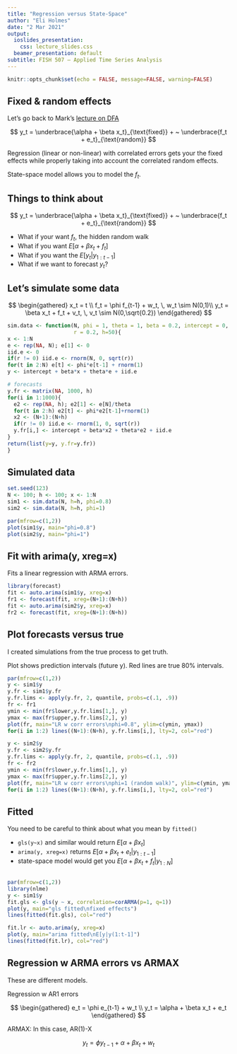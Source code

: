 ```yaml
---
title: "Regression versus State-Space"
author: "Eli Holmes"
date: "2 Mar 2021"
output:
  ioslides_presentation:
    css: lecture_slides.css
  beamer_presentation: default
subtitle: FISH 507 – Applied Time Series Analysis
---
```


```r
knitr::opts_chunk$set(echo = FALSE, message=FALSE, warning=FALSE)
```

## Fixed & random effects

Let's go back to Mark's [lecture on DFA](https://nwfsc-timeseries.github.io/atsa/Lectures/Week%204/lec_08_intro_to_DFA.html#25)

$$
y_t = \underbrace{\alpha + \beta x_t}_{\text{fixed}} + ~ \underbrace{f_t + e_t}_{\text{random}}
$$

Regression (linear or non-linear) with correlated errors gets your the fixed effects while properly taking into account the correlated random effects.

State-space model allows you to model the $f_t$.

## Things to think about

$$
y_t = \underbrace{\alpha + \beta x_t}_{\text{fixed}} + ~ \underbrace{f_t + e_t}_{\text{random}}
$$

* What if your want $f_t$, the hidden random walk
* What if you want $E[\alpha + \beta x_t + f_t]$
* What if you want the $E[y_t | y_{1:t-1}]$
* What if we want to forecast $y_t$?

## Let's simulate some data

$$
\begin{gathered}
x_t = t \\
f_t = \phi f_{t-1} + w_t, \, w_t \sim N(0,1)\\
y_t = \beta x_t + f_t + v_t, \, v_t \sim N(0,\sqrt{0.2})
\end{gathered}
$$


```r
sim.data <- function(N, phi = 1, theta = 1, beta = 0.2, intercept = 0,
                     r = 0.2, h=50){
x <- 1:N
e <- rep(NA, N); e[1] <- 0
iid.e <- 0
if(r != 0) iid.e <- rnorm(N, 0, sqrt(r))
for(t in 2:N) e[t] <- phi*e[t-1] + rnorm(1)
y <- intercept + beta*x + theta*e + iid.e

# forecasts
y.fr <- matrix(NA, 1000, h)
for(i in 1:1000){
  e2 <- rep(NA, h); e2[1] <- e[N]/theta
  for(t in 2:h) e2[t] <- phi*e2[t-1]+rnorm(1)
  x2 <- (N+1):(N+h)
  if(r != 0) iid.e <- rnorm(1, 0, sqrt(r))
  y.fr[i,] <- intercept + beta*x2 + theta*e2 + iid.e
}
return(list(y=y, y.fr=y.fr))
}
```

## Simulated data

```r
set.seed(123)
N <- 100; h <- 100; x <- 1:N
sim1 <- sim.data(N, h=h, phi=0.8)
sim2 <- sim.data(N, h=h, phi=1)
```

```r
par(mfrow=c(1,2))
plot(sim1$y, main="phi=0.8")
plot(sim2$y, main="phi=1")
```

## Fit with arima(y, xreg=x)

Fits a linear regression with ARMA errors.

```r
library(forecast)
fit <- auto.arima(sim1$y, xreg=x)
fr1 <- forecast(fit, xreg=(N+1):(N+h))
fit <- auto.arima(sim2$y, xreg=x)
fr2 <- forecast(fit, xreg=(N+1):(N+h))
```

## Plot forecasts versus true

I created simulations from the true process to get truth.

Plot shows prediction intervals (future y). Red lines are true 80% intervals.

```r
par(mfrow=c(1,2))
y <- sim1$y
y.fr <- sim1$y.fr
y.fr.lims <- apply(y.fr, 2, quantile, probs=c(.1, .9))
fr <- fr1
ymin <- min(fr$lower,y.fr.lims[1,], y)
ymax <- max(fr$upper,y.fr.lims[2,], y)
plot(fr, main="LR w corr errors\nphi=0.8", ylim=c(ymin, ymax))
for(i in 1:2) lines((N+1):(N+h), y.fr.lims[i,], lty=2, col="red")

y <- sim2$y
y.fr <- sim2$y.fr
y.fr.lims <- apply(y.fr, 2, quantile, probs=c(.1, .9))
fr <- fr2
ymin <- min(fr$lower,y.fr.lims[1,], y)
ymax <- max(fr$upper,y.fr.lims[2,], y)
plot(fr, main="LR w corr errors\nphi=1 (random walk)", ylim=c(ymin, ymax))
for(i in 1:2) lines((N+1):(N+h), y.fr.lims[i,], lty=2, col="red")
```

## Fitted

You need to be careful to think about what you mean by `fitted()`

* `gls(y~x)` and similar would return $E[\alpha+\beta x_t]$
* `arima(y, xreg=x)` returns $E[\alpha+\beta x_t + e_t|y_{1:t-1}]$
* state-space model would get you $E[\alpha+\beta x_t + f_t|y_{1:N}]$

##

```r
par(mfrow=c(1,2))
library(nlme)
y <- sim1$y
fit.gls <- gls(y ~ x, correlation=corARMA(p=1, q=1))
plot(y, main="gls fitted\nfixed effects")
lines(fitted(fit.gls), col="red")

fit.lr <- auto.arima(y, xreg=x)
plot(y, main="arima fitted\nE[y|y(1:t-1]")
lines(fitted(fit.lr), col="red")
```


## Regression w ARMA errors vs ARMAX

These are different models.

Regression w AR1 errors

$$
\begin{gathered}
e_t = \phi e_{t-1} + w_t \\
y_t = \alpha + \beta x_t + e_t
\end{gathered}
$$

ARMAX: In this case, AR(1)-X

$$
y_t = \phi y_{t-1} + \alpha + \beta x_t + w_t
$$